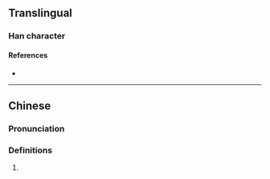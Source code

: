 {{character info}}
==Translingual==

===Han character===
{{Han char|rn=30|rad=口|as=11|sn=14|four=|canj=RFBG|ids=⿰口堂}}

====References====
* {{Han ref|kx=0206.201|hdz=10676.030|uh=5621|ud=22049}}

----

==Chinese==
{{zh-forms}}

===Pronunciation===
{{zh-pron
|m=tāng
|cat=
}}

===Definitions===
{{zh-hanzi}}

# {{rfdef|zh}}